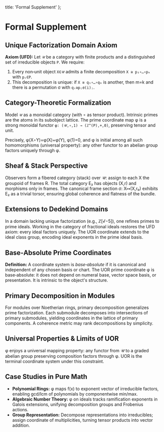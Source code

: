   title: 'Formal Supplement'
};

# Formal Supplement

## Unique Factorization Domain Axiom

**Axiom (UFD):** Let `𝒰` be a category with finite products and a distinguished set of irreducible objects `P`. We require:

1. Every non‑unit object `X∈𝒰` admits a finite decomposition `X ≅ p₁∘…∘pₖ` with `pᵢ∈P`.
2. This decomposition is unique: if `X ≅ q₁∘…∘qₘ` is another, then m=k and there is a permutation σ with `qᵢ≅p₍σ(i)₎`.

## Category-Theoretic Formalization

Model `𝒰` as a monoidal category (with ∘ as tensor product). Intrinsic primes are the atoms in its subobject lattice. The prime coordinate map φ is a strong monoidal functor `φ: (𝒰,∘,1) → (ℤ^(P),+,0)`, preserving tensor and unit.

Precisely, φ(X∘Y)=φ(X)+φ(Y), φ(1)=0, and φ is initial among all such homomorphisms (universal property): any other functor to an abelian group factors uniquely through φ.

## Sheaf & Stack Perspective

Observers form a fibered category (stack) over 𝒰: assign to each X the groupoid of frames R. The total category E₂ has objects (X,r) and morphisms only in frames. The canonical frame section σ: X↦(X,r₀) exhibits E₂ as a trivial torsor, ensuring global coherence and flatness of the bundle.

## Extensions to Dedekind Domains

In a domain lacking unique factorization (e.g., ℤ[√−5]), one refines primes to prime ideals. Working in the category of fractional ideals restores the UFD axiom: every ideal factors uniquely. The UOR coordinate extends to the ideal class group, encoding ideal exponents in the prime ideal basis.

## Base‑Absolute Prime Coordinates

**Definition:** A coordinate system is *base‑absolute* if it is canonical and independent of any chosen basis or chart. The UOR prime coordinate φ is base‑absolute: it does not depend on numeral base, vector space basis, or presentation. It is intrinsic to the object's structure.

## Primary Decomposition in Modules

For modules over Noetherian rings, primary decomposition generalizes prime factorization. Each submodule decomposes into intersections of primary submodules, yielding coordinates in the lattice of primary components. A coherence metric may rank decompositions by simplicity.

## Universal Properties & Limits of UOR

φ enjoys a universal mapping property: any functor from 𝒰 to a graded abelian group preserving composition factors through φ. UOR is the terminal coordinate system under this constraint.

## Case Studies in Pure Math

- **Polynomial Rings:** φ maps f(x) to exponent vector of irreducible factors, enabling gcd/lcm of polynomials by componentwise min/max.
- **Algebraic Number Theory:** φ on ideals tracks ramification exponents in Galois extensions, unifying decomposition groups and Frobenius actions.
- **Group Representation:** Decompose representations into irreducibles; assign coordinate of multiplicities, turning tensor products into vector addition.

